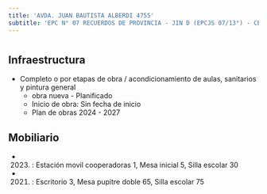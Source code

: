 ```yaml
---
title: 'AVDA. JUAN BAUTISTA ALBERDI 4755'
subtitle: 'EPC N° 07 RECUERDOS DE PROVINCIA - JIN D (EPCJS 07/13°) - CENOF CENTRO ALBERDI'
---
```


#
## Infraestructura

* Completo o por etapas de obra / acondicionamiento de aulas, sanitarios y pintura general 
    + obra nueva - Planificado 
    + Inicio de obra: Sin fecha de inicio 
    + Plan de obras 2024 - 2027 






## Mobiliario

*  (2023) : Estación movil cooperadoras 1, Mesa inicial 5, Silla escolar 30 

*  (2021) : Escritorio 3, Mesa pupitre doble 65, Silla escolar 75 



